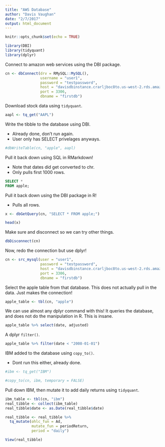 ```yaml
---
title: "AWS Database"
author: "Davis Vaughan"
date: "2/7/2017"
output: html_document
---
```


```r
knitr::opts_chunk$set(echo = TRUE)

library(DBI)
library(tidyquant)
library(dplyr)
```

Connect to amazon web services using the DBI package.

```r
cn <- dbConnect(drv = RMySQL::MySQL(), 
                username = "user1", 
                password = "testpassword", 
                host = "davisdbinstance.crarljboc8to.us-west-2.rds.amazonaws.com", 
                port = 3306, 
                dbname = "firstdb")
```

Download stock data using `tidyquant`.

```r
aapl <- tq_get("AAPL")
```

Write the tibble to the database using DBI. 

- Already done, don't run again.
- User only has SELECT privelages anyways.


```r
#dbWriteTable(cn, "apple", aapl)
```

Pull it back down using SQL in RMarkdown! 

- Note that dates did get converted to chr.
- Only pulls first 1000 rows.

```sql
SELECT * 
FROM apple;
```

Pull it back down using the DBI package in R! 

- Pulls all rows.

```r
x <- dbGetQuery(cn, "SELECT * FROM apple;")

head(x)
```

Make sure and disconnect so we can try other things.

```r
dbDisconnect(cn)
```


Now, redo the connection but use dplyr!

```r
cn <- src_mysql(user = "user1", 
                password = "testpassword", 
                host = "davisdbinstance.crarljboc8to.us-west-2.rds.amazonaws.com", 
                port = 3306, 
                dbname = "firstdb")
```

Select the apple table from that database. This does not actually pull in the data. Just makes the connection!

```r
apple_table <- tbl(cn, "apple")
```

We can use almost any dplyr command with this! It queries the database, and does not do the manipulation in R. This is insane.

```r
apple_table %>% select(date, adjusted)
```

A dplyr `filter()`.

```r
apple_table %>% filter(date < "2008-01-01")
```

IBM added to the database using `copy_to()`. 

- Dont run this either, already done.

```r
#ibm <- tq_get("IBM")

#copy_to(cn, ibm, temporary = FALSE)
```

Pull down IBM, then mutate it to add daily returns using `tidyquant`.

```r
ibm_table <- tbl(cn, "ibm")
real_tibble <- collect(ibm_table)
real_tibble$date <- as.Date(real_tibble$date)

real_tibble <- real_tibble %>% 
  tq_mutate(ohlc_fun = Ad, 
            mutate_fun = periodReturn, 
            period = "daily")
```


```r
View(real_tibble)
```

